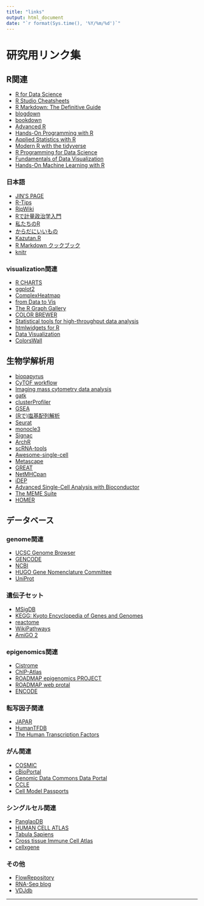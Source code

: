 ```yaml
---
title: "links"
output: html_document
date: "`r format(Sys.time(), '%Y/%m/%d')`"
---
```


# 研究用リンク集

## R関連

- [R for Data Science](https://r4ds.had.co.nz/)
- [R Studio Cheatsheets](https://www.rstudio.com/resources/cheatsheets/#ide)
- [R Markdown: The Definitive Guide](https://bookdown.org/yihui/rmarkdown/)
- [blogdown](https://bookdown.org/yihui/blogdown/)
- [bookdown](https://pkgs.rstudio.com/bookdown/index.html)
- [Advanced R](https://adv-r.hadley.nz/index.html)
- [Hands-On Programming with R](https://rstudio-education.github.io/hopr/)
- [Applied Statistics with R](https://book.stat420.org/)
- [Modern R with the tidyverse](https://b-rodrigues.github.io/modern_R/)
- [R Programming for Data Science](https://bookdown.org/rdpeng/rprogdatascience/)
- [Fundamentals of Data Visualization](https://clauswilke.com/dataviz/)
- [Hands-On Machine Learning with R](https://bradleyboehmke.github.io/HOML/index.html)

### 日本語

- [JIN'S PAGE](https://mjin.doshisha.ac.jp/R/)
- [R-Tips](http://stat.sys.i.kyoto-u.ac.jp/titech/class/doc/r-tips.pdf)
- [RjpWiki](http://www.okadajp.org/RWiki/)
- [Rで計量政治学入門](https://shohei-doi.github.io/quant_polisci/)
- [私たちのR](https://www.jaysong.net/RBook/)
- [からだにいいもの](https://www.karada-good.net/)
- [Kazutan.R](https://kazutan.github.io/kazutanR/index.html)
- [R Markdown クックブック](https://gedevan-aleksizde.github.io/rmarkdown-cookbook/)
- [knitr](https://gedevan-aleksizde.github.io/knitr-doc-ja/index.html)

### visualization関連

- [R CHARTS](https://r-charts.com/)
- [ggplot2](https://ggplot2-book.org/index.html)
- [ComplexHeatmap](https://jokergoo.github.io/ComplexHeatmap-reference/book/)
- [from Data to Vis](https://www.data-to-viz.com/)
- [The R Graph Gallery](https://r-graph-gallery.com/index.html)
- [COLOR BREWER](https://colorbrewer2.org/#type=sequential&scheme=BuGn&n=3)
- [Statistical tools for high-throughput data analysis](http://www.sthda.com/english/)
- [htmlwidgets for R](http://gallery.htmlwidgets.org/)
- [Data Visualization](https://socviz.co/)
- [ColorsWall](https://colorswall.com/)


## 生物学解析用

- [biopapyrus](https://biopapyrus.jp/)
- [CyTOF workflow](https://www.bioconductor.org/packages/release/workflows/vignettes/cytofWorkflow/inst/doc/cytofWorkflow.html)
- [Imaging mass cytometry data analysis](https://bodenmillergroup.github.io/IMCDataAnalysis/)
- [gatk](https://gatk.broadinstitute.org/hc/en-us)
- [clusterProfiler](https://yulab-smu.top/biomedical-knowledge-mining-book/index.html)
- [GSEA](http://www.gsea-msigdb.org/gsea/index.jsp)
- [(Rで)塩基配列解析](https://www.iu.a.u-tokyo.ac.jp/~kadota/r_seq.html)
- [Seurat](https://satijalab.org/seurat/index.html)
- [monocle3](https://cole-trapnell-lab.github.io/monocle3/)
- [Signac](https://satijalab.org/signac/index.html)
- [ArchR](https://www.archrproject.com/)
- [scRNA-tools](https://www.scrna-tools.org/)
- [Awesome-single-cell](https://seandavi.github.io/awesome-single-cell/)
- [Metascape](http://metascape.org/gp/index.html#/main/step1)
- [GREAT](http://great.stanford.edu/public/html/)
- [NetMHCpan](https://services.healthtech.dtu.dk/service.php?NetMHCpan-4.1)
- [iDEP](http://bioinformatics.sdstate.edu/idep/)
- [Advanced Single-Cell Analysis with Bioconductor](http://bioconductor.org/books/3.15/OSCA.advanced/)
- [The MEME Suite](https://meme-suite.org/meme/index.html)
- [HOMER](http://homer.ucsd.edu/homer/)

## データベース

### genome関連

- [UCSC Genome Browser](https://genome.ucsc.edu/)
- [GENCODE](https://www.gencodegenes.org/)
- [NCBI](https://www.ncbi.nlm.nih.gov/)
- [HUGO Gene Nomenclature Committee](https://www.genenames.org/)
- [UniProt](https://www.uniprot.org/)


### 遺伝子セット

- [MSigDB](http://www.gsea-msigdb.org/gsea/msigdb/index.jsp)
- [KEGG: Kyoto Encyclopedia of Genes and Genomes](https://www.genome.jp/kegg/kegg_ja.html)
- [reactome](https://reactome.org/)
- [WikiPathways](https://www.wikipathways.org/index.php/WikiPathways)
- [AmiGO 2](http://amigo.geneontology.org/amigo)


### epigenomics関連

- [Cistrome](http://www.cistrome.org/)
- [ChIP-Atlas](https://chip-atlas.org/)
- [ROADMAP epigenomics PROJECT](http://www.roadmapepigenomics.org/)
- [ROADMAP web protal](https://egg2.wustl.edu/roadmap/web_portal/index.html)
- [ENCODE](https://www.encodeproject.org/)


### 転写因子関連

- [JAPAR](https://jaspar.genereg.net/)
- [HumanTFDB](http://bioinfo.life.hust.edu.cn/HumanTFDB#!/)
- [The Human Transcription Factors](http://humantfs.ccbr.utoronto.ca/)


### がん関連

- [COSMIC](https://cancer.sanger.ac.uk/cosmic)
- [cBioPortal](https://www.cbioportal.org/)
- [Genomic Data Commons Data Portal](https://portal.gdc.cancer.gov/)
- [CCLE](https://sites.broadinstitute.org/ccle/)
- [Cell Model Passports](https://cellmodelpassports.sanger.ac.uk/)


### シングルセル関連

- [PanglaoDB](https://panglaodb.se/)
- [HUMAN CELL ATLAS](https://www.humancellatlas.org/)
- [Tabula Sapiens](https://tabula-sapiens-portal.ds.czbiohub.org/)
- [Cross tissue Immune Cell Atlas](https://www.tissueimmunecellatlas.org/)
- [cellxgene](https://cellxgene.cziscience.com/)


### その他

- [FlowRepository](https://flowrepository.org/)
- [RNA-Seq blog](https://www.rna-seqblog.com/)
- [VDJdb](https://vdjdb.cdr3.net/)


---